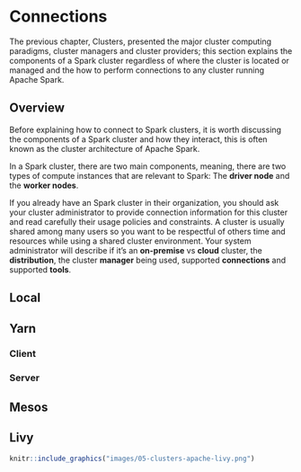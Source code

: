 # Connections {#connections}

The previous chapter, Clusters, presented the major cluster computing paradigms, cluster managers and cluster providers; this section explains the components of a Spark cluster regardless of where the cluster is located or managed and the how to perform connections to any cluster running Apache Spark.

## Overview

Before explaining how to connect to Spark clusters, it is worth discussing the components of a Spark cluster and how they interact, this is often known as the cluster architecture of Apache Spark.

In a Spark cluster, there are two main components, meaning, there are two types of compute instances that are relevant to Spark: The **driver node** and the **worker nodes**.

If you already have an Spark cluster in their organization, you should ask your cluster administrator to provide connection information for this cluster and read carefully their usage policies and constraints. A cluster is usually shared among many users so you want to be respectful of others time and resources while using a shared cluster environment. Your system administrator will describe if it's an **on-premise** vs **cloud** cluster, the **distribution**, the cluster **manager** being used, supported **connections** and supported **tools**.



## Local

## Yarn

### Client

### Server

## Mesos

## Livy

```r
knitr::include_graphics("images/05-clusters-apache-livy.png")
```
